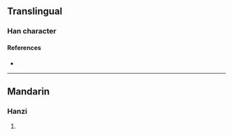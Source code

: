 {{character info/new}}
==Translingual==

===Han character===
{{Han char|rn=96|rad=玉|as=04|sn=8|four=|canj=MGYY|ids=⿰𤣩卞}}

====References====
* {{Han ref|kx=0728.070|dkj=20864|dj=1140.070|hdz=21105.020|uh=73A3|ud=29603}}

----

==Mandarin==

===Hanzi===
{{cmn-hanzi|pin=[[bàng]] ([[bang4]]), [[biàn]] ([[bian4]])|wg=pang<sup>4</sup>, pien<sup>4</sup>}}

# {{defn|lang=cmn|sort=玉04}}
